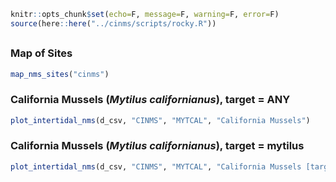 
```r
knitr::opts_chunk$set(echo=F, message=F, warning=F, error=F)
source(here::here("../cinms/scripts/rocky.R"))
```

## {.tabset}

### Map of Sites

```r
map_nms_sites("cinms")
```

### California Mussels (_Mytilus californianus_), target = ANY {.active}

```r
plot_intertidal_nms(d_csv, "CINMS", "MYTCAL", "California Mussels")
```

### California Mussels (_Mytilus californianus_), target = mytilus

```r
plot_intertidal_nms(d_csv, "CINMS", "MYTCAL", "California Mussels [target = mytilus]", "mytilus")
```

